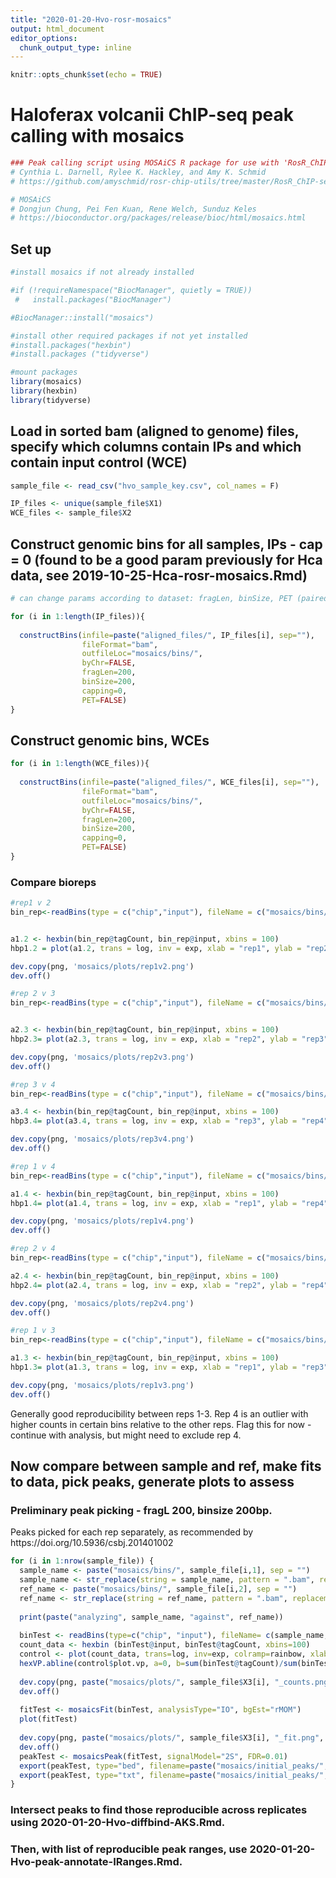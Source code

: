 ```yaml
---
title: "2020-01-20-Hvo-rosr-mosaics"
output: html_document
editor_options: 
  chunk_output_type: inline
---
```


```r
knitr::opts_chunk$set(echo = TRUE)
```


# Haloferax volcanii ChIP-seq peak calling with mosaics

```r
### Peak calling script using MOSAiCS R package for use with 'RosR_ChIP-seq_pipeline'
# Cynthia L. Darnell, Rylee K. Hackley, and Amy K. Schmid
# https://github.com/amyschmid/rosr-chip-utils/tree/master/RosR_ChIP-seq_pipeline

# MOSAiCS 
# Dongjun Chung, Pei Fen Kuan, Rene Welch, Sunduz Keles
# https://bioconductor.org/packages/release/bioc/html/mosaics.html
```

## Set up
```r
#install mosaics if not already installed

#if (!requireNamespace("BiocManager", quietly = TRUE))
 #   install.packages("BiocManager")

#BiocManager::install("mosaics")

```

```r
#install other required packages if not yet installed
#install.packages("hexbin")
#install.packages ("tidyverse")

#mount packages
library(mosaics)
library(hexbin)
library(tidyverse)
```

## Load in sorted bam (aligned to genome) files, specify which columns contain IPs and which contain input control (WCE)
```r
sample_file <- read_csv("hvo_sample_key.csv", col_names = F)

IP_files <- unique(sample_file$X1)
WCE_files <- sample_file$X2
```



## Construct genomic bins for all samples, IPs - cap = 0 (found to be a good param previously for Hca data, see 2019-10-25-Hca-rosr-mosaics.Rmd)
```r
# can change params according to dataset: fragLen, binSize, PET (paired end data) vs SET (single end data), can parallelize onto multiple cores (parallel = TRUE). Start with fragLen 200, then optimize once ChIP-QC is conducted.

for (i in 1:length(IP_files)){
  
  constructBins(infile=paste("aligned_files/", IP_files[i], sep=""),
                fileFormat="bam",
                outfileLoc="mosaics/bins/",
                byChr=FALSE,
                fragLen=200,
                binSize=200,
                capping=0,
                PET=FALSE)
}

```

## Construct genomic bins, WCEs
```r
for (i in 1:length(WCE_files)){
  
  constructBins(infile=paste("aligned_files/", WCE_files[i], sep=""),
                fileFormat="bam",
                outfileLoc="mosaics/bins/",
                byChr=FALSE,
                fragLen=200,
                binSize=200,
                capping=0,
                PET=FALSE)
}
```

### Compare bioreps
```r
#rep1 v 2
bin_rep<-readBins(type = c("chip","input"), fileName = c("mosaics/bins/RosRHA1_IP_sorted.bam_fragL200_bin200.txt", "mosaics/bins/RosRHA2_IP_sorted.bam_fragL200_bin200.txt"))


a1.2 <- hexbin(bin_rep@tagCount, bin_rep@input, xbins = 100)
hbp1.2 = plot(a1.2, trans = log, inv = exp, xlab = "rep1", ylab = "rep2", main = "", colramp = rainbow)

dev.copy(png, 'mosaics/plots/rep1v2.png')
dev.off()
```

```r
#rep 2 v 3
bin_rep<-readBins(type = c("chip","input"), fileName = c("mosaics/bins/RosRHA2_IP_sorted.bam_fragL200_bin200.txt", "mosaics/bins/RosRHA3_IP_sorted.bam_fragL200_bin200.txt"))


a2.3 <- hexbin(bin_rep@tagCount, bin_rep@input, xbins = 100)
hbp2.3= plot(a2.3, trans = log, inv = exp, xlab = "rep2", ylab = "rep3", main = "", colramp = rainbow)

dev.copy(png, 'mosaics/plots/rep2v3.png')
dev.off()
```

```r
#rep 3 v 4
bin_rep<-readBins(type = c("chip","input"), fileName = c("mosaics/bins/RosRHA3_IP_sorted.bam_fragL200_bin200.txt", "mosaics/bins/RosRHA4_IP_sorted.bam_fragL200_bin200.txt"))

a3.4 <- hexbin(bin_rep@tagCount, bin_rep@input, xbins = 100)
hbp3.4= plot(a3.4, trans = log, inv = exp, xlab = "rep3", ylab = "rep4", main = "", colramp = rainbow)

dev.copy(png, 'mosaics/plots/rep3v4.png')
dev.off()
```

```r
#rep 1 v 4
bin_rep<-readBins(type = c("chip","input"), fileName = c("mosaics/bins/RosRHA1_IP_sorted.bam_fragL200_bin200.txt", "mosaics/bins/RosRHA4_IP_sorted.bam_fragL200_bin200.txt"))

a1.4 <- hexbin(bin_rep@tagCount, bin_rep@input, xbins = 100)
hbp1.4= plot(a1.4, trans = log, inv = exp, xlab = "rep1", ylab = "rep4", main = "", colramp = rainbow)

dev.copy(png, 'mosaics/plots/rep1v4.png')
dev.off()

```

```r
#rep 2 v 4
bin_rep<-readBins(type = c("chip","input"), fileName = c("mosaics/bins/RosRHA2_IP_sorted.bam_fragL200_bin200.txt", "mosaics/bins/RosRHA4_IP_sorted.bam_fragL200_bin200.txt"))

a2.4 <- hexbin(bin_rep@tagCount, bin_rep@input, xbins = 100)
hbp2.4= plot(a2.4, trans = log, inv = exp, xlab = "rep2", ylab = "rep4", main = "", colramp = rainbow)

dev.copy(png, 'mosaics/plots/rep2v4.png')
dev.off()

```

```r
#rep 1 v 3
bin_rep<-readBins(type = c("chip","input"), fileName = c("mosaics/bins/RosRHA1_IP_sorted.bam_fragL200_bin200.txt", "mosaics/bins/RosRHA3_IP_sorted.bam_fragL200_bin200.txt"))

a1.3 <- hexbin(bin_rep@tagCount, bin_rep@input, xbins = 100)
hbp1.3= plot(a1.3, trans = log, inv = exp, xlab = "rep1", ylab = "rep3", main = "", colramp = rainbow)

dev.copy(png, 'mosaics/plots/rep1v3.png')
dev.off()

```
Generally good reproducibility between reps 1-3. Rep 4 is an outlier with higher counts in certain bins relative to the other reps. Flag this for now - continue with analysis, but might need to exclude rep 4.

## Now compare between sample and ref, make fits to data, pick peaks, generate plots to assess

### Preliminary peak picking - fragL 200, binsize 200bp.
Peaks picked for each rep separately, as recommended by https://doi.org/10.5936/csbj.201401002
```r
for (i in 1:nrow(sample_file)) {
  sample_name <- paste("mosaics/bins/", sample_file[i,1], sep = "")
  sample_name <- str_replace(string = sample_name, pattern = ".bam", replacement = ".bam_fragL200_bin200.txt")
  ref_name <- paste("mosaics/bins/", sample_file[i,2], sep = "")
  ref_name <- str_replace(string = ref_name, pattern = ".bam", replacement = ".bam_fragL200_bin200.txt")
  
  print(paste("analyzing", sample_name, "against", ref_name))
  
  binTest <- readBins(type=c("chip", "input"), fileName= c(sample_name, ref_name))
  count_data <- hexbin (binTest@input, binTest@tagCount, xbins=100)
  control <- plot(count_data, trans=log, inv=exp, colramp=rainbow, xlab="WCE", ylab="ChIP", lcex=0.9)
  hexVP.abline(control$plot.vp, a=0, b=sum(binTest@tagCount)/sum(binTest@input), lwd=0.2)
  
  dev.copy(png, paste("mosaics/plots/", sample_file$X3[i], "_counts.png", sep=""))
  dev.off()
  
  fitTest <- mosaicsFit(binTest, analysisType="IO", bgEst="rMOM")
  plot(fitTest)
  
  dev.copy(png, paste("mosaics/plots/", sample_file$X3[i], "_fit.png", sep=""))
  dev.off()
  peakTest <- mosaicsPeak(fitTest, signalModel="2S", FDR=0.01)
  export(peakTest, type="bed", filename=paste("mosaics/initial_peaks/", sample_file$X3[i], ".bed", sep=""))
  export(peakTest, type="txt", filename=paste("mosaics/initial_peaks/", sample_file$X3[i],  ".txt", sep=""))
}
```




### Intersect peaks to find those reproducible across replicates using 2020-01-20-Hvo-diffbind-AKS.Rmd. 

### Then, with list of reproducible peak ranges, use 2020-01-20-Hvo-peak-annotate-IRanges.Rmd.